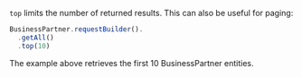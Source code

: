 `top` limits the number of returned results. This can also be useful for paging:
```ts
BusinessPartner.requestBuilder().
  .getAll()
  .top(10)
```

The example above retrieves the first 10 BusinessPartner entities.
